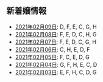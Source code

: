 新着嬢情報
----

- [2021年02月09日](/new/2021-02-09): D, F, E, C, G, H
- [2021年02月08日](/new/2021-02-08): F, E, D, C, H, G
- [2021年02月07日](/new/2021-02-07): F, E, D, C, G, H
- [2021年02月06日](/new/2021-02-06): C, H, E, D, F
- [2021年02月05日](/new/2021-02-05): F, C, E, D, G
- [2021年02月04日](/new/2021-02-04): G, F, H, E, C, D
- [2021年02月03日](/new/2021-02-03): E, F, H, C, D, G

